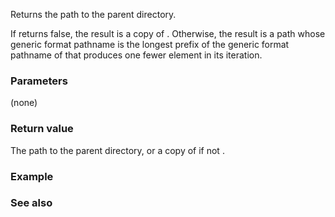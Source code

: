 {{cpp/filesystem/path/title|parent_path}}
{{cpp/filesystem/path/navbar}}
{{dcl begin}}
{{dcl|since=c++17|1=
path parent_path() const;
}}
{{dcl end}}

Returns the path to the parent directory.

If {{c|has_relative_path()}} returns false, the result is a copy of {{c|*this}}.
Otherwise, the result is a path whose generic format pathname is the longest prefix of the generic format pathname of {{c|*this}} that produces one fewer element in its iteration.

===Parameters===
(none)

===Return value===
The path to the parent directory, or a copy of {{c|*this}} if not {{c|has_relative_path()}}.

{{cpp/impldef exception}}

===Example===
{{example
|code=
#include &lt;filesystem&gt;
#include &lt;iostream&gt;
namespace fs = std::filesystem;

int main()
{
    for (fs::path p : {"/var/tmp/example.txt", "/", "/var/tmp/."})
        std::cout &lt;&lt; "The parent path of " &lt;&lt; p
                  &lt;&lt; " is " &lt;&lt; p.parent_path() &lt;&lt; '\n';
}
|p=true
|output=
The parent path of "/var/tmp/example.txt" is "/var/tmp"
The parent path of "/" is "/"
The parent path of "/var/tmp/." is "/var/tmp"
}}

===See also===
{{dsc begin}}
{{dsc inc|cpp/filesystem/path/dsc root_name}}
{{dsc inc|cpp/filesystem/path/dsc root_directory}}
{{dsc inc|cpp/filesystem/path/dsc root_path}}
{{dsc end}}

{{langlinks|es|ja|ru|zh}}